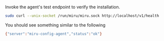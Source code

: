 Invoke the agent's test endpoint to verify the installation.

```bash
sudo curl --unix-socket /run/miru/miru.sock http://localhost/v1/health
```

You should see something similar to the following

```bash
{"server":"miru-config-agent","status":"ok"}
```